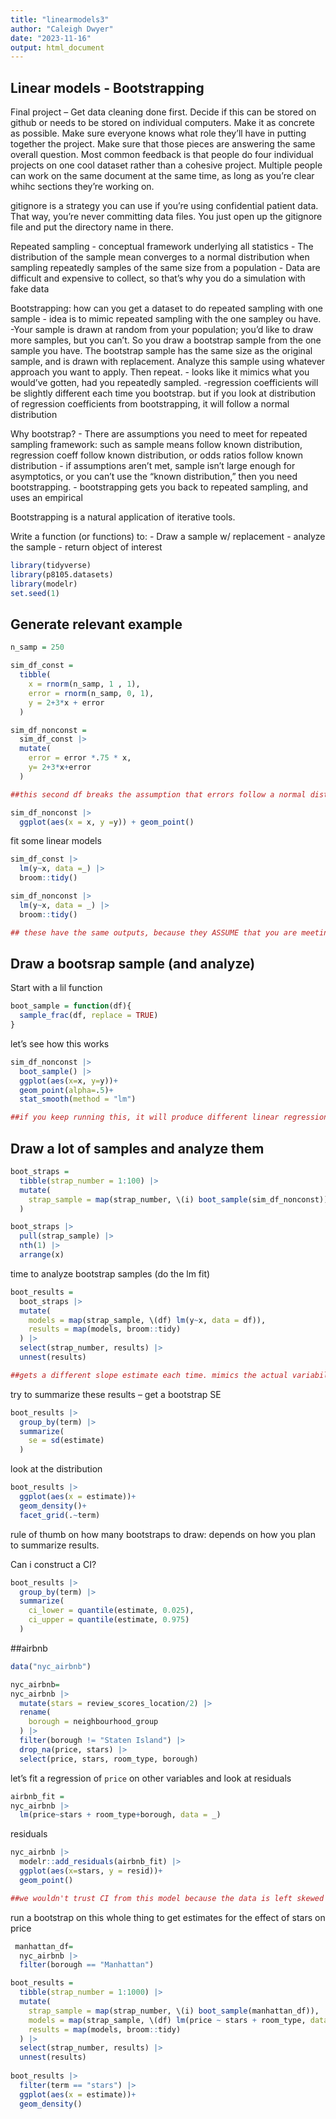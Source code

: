 ```yaml
---
title: "linearmodels3"
author: "Caleigh Dwyer"
date: "2023-11-16"
output: html_document
---
```


## Linear models - Bootstrapping

Final project --
Get data cleaning done first. Decide if this can be stored on github or needs to be stored on individual computers. Make it as concrete as possible. Make sure everyone knows what role they'll have in putting together the project. Make sure that those pieces are answering the same overall question. Most common feedback is that people do four individual projects on one cool dataset rather than a cohesive project. Multiple people can work on the same document at the same time, as long as you're clear whihc sections they're working on. 

gitignore is a strategy you can use if you're using confidential patient data. That way, you're never committing data files. You just open up the gitignore file and put the directory name in there.

Repeated sampling
- conceptual framework underlying all statistics
- The distribution of the sample mean converges to a normal distribution when sampling repeatedly samples of the same size from a population
- Data are difficult and expensive to collect, so that's why you do a simulation with fake data 

Bootstrapping: how can you get a dataset to do repeated sampling with one sample
- idea is to mimic repeated sampling with the one sampley ou have.
-Your sample is drawn at random from your population; you'd like to draw more samples, but you can't. So you draw a bootstrap sample from the one sample you have. The bootstrap sample has the same size as the original sample, and is drawn with replacement. Analyze this sample using whatever approach you want to apply. Then repeat.
- looks like it mimics what you would've gotten, had you repeatedly sampled.
-regression coefficients will be slightly different each time you bootstrap. but if you look at distribution of regression coefficients from bootstrapping, it will follow a normal distribution

Why bootstrap?
- There are assumptions you need to meet for repeated sampling framework: such as sample means follow known distribution, regression coeff follow known distribution, or odds ratios follow known distribution
- if assumptions aren't met, sample isn't large enough for asymptotics, or you can't use the "known distribution," then you need bootstrapping. 
- bootstrapping gets you back to repeated sampling, and uses an empirical 

Bootstrapping is a natural application of iterative tools. 

Write a function (or functions) to:
- Draw a sample w/ replacement
- analyze the sample
- return object of interest


```r
library(tidyverse)
library(p8105.datasets)
library(modelr)
set.seed(1)
```

## Generate relevant example

```r
n_samp = 250

sim_df_const = 
  tibble(
    x = rnorm(n_samp, 1 , 1),
    error = rnorm(n_samp, 0, 1),
    y = 2+3*x + error
  )

sim_df_nonconst =
  sim_df_const |> 
  mutate(
    error = error *.75 * x,
    y= 2+3*x+error
  )

##this second df breaks the assumption that errors follow a normal distribution

sim_df_nonconst |> 
  ggplot(aes(x = x, y =y)) + geom_point()
```

fit some linear models

```r
sim_df_const |> 
  lm(y~x, data =_) |> 
  broom::tidy()

sim_df_nonconst |> 
  lm(y~x, data = _) |> 
  broom::tidy()

## these have the same outputs, because they ASSUME that you are meeting the assumptions for linear regression, i.e. that errors follow a normal distribution.
```


## Draw a bootsrap sample (and analyze)

Start with a lil function

```r
boot_sample = function(df){
  sample_frac(df, replace = TRUE)
}
```

let's see how this works


```r
sim_df_nonconst |> 
  boot_sample() |> 
  ggplot(aes(x=x, y=y))+
  geom_point(alpha=.5)+
  stat_smooth(method = "lm")

##if you keep running this, it will produce different linear regressions for each bootstrapped sample
```


## Draw a lot of samples and analyze them

```r
boot_straps = 
  tibble(strap_number = 1:100) |> 
  mutate(
    strap_sample = map(strap_number, \(i) boot_sample(sim_df_nonconst))
  )

boot_straps |> 
  pull(strap_sample) |> 
  nth(1) |> 
  arrange(x)
```

time to analyze bootstrap samples (do the lm fit)

```r
boot_results = 
  boot_straps |> 
  mutate(
    models = map(strap_sample, \(df) lm(y~x, data = df)),
    results = map(models, broom::tidy)
  ) |> 
  select(strap_number, results) |> 
  unnest(results)

##gets a different slope estimate each time. mimics the actual variability you would see if you had done repeated sampling, but just using the same dataset
```


try to summarize these results -- get a bootstrap SE

```r
boot_results |> 
  group_by(term) |> 
  summarize(
    se = sd(estimate)
  )

```

look at the distribution

```r
boot_results |> 
  ggplot(aes(x = estimate))+
  geom_density()+
  facet_grid(.~term)
```

rule of thumb on how many bootstraps to draw: depends on how you plan to summarize results. 

Can i construct a CI?

```r
boot_results |> 
  group_by(term) |> 
  summarize(
    ci_lower = quantile(estimate, 0.025),
    ci_upper = quantile(estimate, 0.975)
  )
```



##airbnb

```r
data("nyc_airbnb")

nyc_airbnb=
nyc_airbnb |> 
  mutate(stars = review_scores_location/2) |> 
  rename(
    borough = neighbourhood_group
  ) |> 
  filter(borough != "Staten Island") |> 
  drop_na(price, stars) |> 
  select(price, stars, room_type, borough)
```

let's fit a regression of `price` on other variables and look at residuals

```r
airbnb_fit =
nyc_airbnb |> 
  lm(price~stars + room_type+borough, data = _)
```

residuals

```r
nyc_airbnb |> 
  modelr::add_residuals(airbnb_fit) |> 
  ggplot(aes(x=stars, y = resid))+
  geom_point()

##we wouldn't trust CI from this model because the data is left skewed
```


run a bootstrap on this whole thing to get estimates for the effect of stars on price

```r
 manhattan_df=
  nyc_airbnb |> 
  filter(borough == "Manhattan") 

boot_results = 
  tibble(strap_number = 1:1000) |> 
  mutate(
    strap_sample = map(strap_number, \(i) boot_sample(manhattan_df)),
    models = map(strap_sample, \(df) lm(price ~ stars + room_type, data = df)),
    results = map(models, broom::tidy)
  ) |> 
  select(strap_number, results) |> 
  unnest(results)
 
boot_results |> 
  filter(term == "stars") |> 
  ggplot(aes(x = estimate))+
  geom_density()
```

